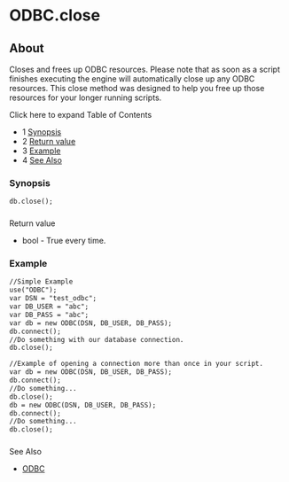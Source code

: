 
# ODBC.close 

 

## About

Closes and frees up ODBC resources. Please note that as soon as a script finishes executing the engine will automatically close up any ODBC resources. This close method was designed to help you free up those resources for your longer running scripts.

Click here to expand Table of Contents

* 1 [Synopsis](#synopsis)
* 2 [Return value](#--)
* 3 [Example](#example)
* 4 [See Also](#--)

### Synopsis

```xml
db.close();
```

###   
Return value

* bool - True every time.

### Example

```xml
//Simple Example
use("ODBC");
var DSN = "test_odbc";
var DB_USER = "abc";
var DB_PASS = "abc";
var db = new ODBC(DSN, DB_USER, DB_PASS);
db.connect();
//Do something with our database connection.
db.close(); 
```

```xml
//Example of opening a connection more than once in your script.
var db = new ODBC(DSN, DB_USER, DB_PASS);
db.connect();
//Do something...
db.close();
db = new ODBC(DSN, DB_USER, DB_PASS);
db.connect();
//Do something...
db.close();
```

###   
See Also

* [ODBC](ODBC-DSN/index.mdx#about)


